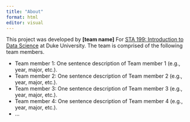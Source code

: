```yaml
---
title: "About"
format: html
editor: visual
---
```


This project was developed by **\[team name\]** For [STA 199: Introduction to Data Science](https://sta199-f22-1.github.io/) at Duke University.
The team is comprised of the following team members.

-   Team member 1: One sentence description of Team member 1 (e.g., year, major, etc.).
-   Team member 2: One sentence description of Team member 2 (e.g., year, major, etc.).
-   Team member 3: One sentence description of Team member 3 (e.g., year, major, etc.).
-   Team member 4: One sentence description of Team member 4 (e.g., year, major, etc.).
-   ...
